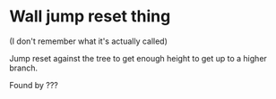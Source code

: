 # Wall jump reset thing

(I don't remember what it's actually called)

Jump reset against the tree to get enough height to get up to a higher branch.

Found by ???